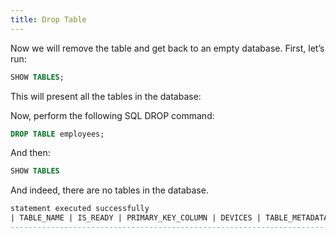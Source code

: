 ---
title: Drop Table
---

Now we will remove the table and get back to an empty database. First, let’s run:

```sql
SHOW TABLES;
```

This will present all the tables in the database:

Now, perform the following SQL DROP command: 

```sql
DROP TABLE employees;
```

And then:

```sql
SHOW TABLES
```

And indeed, there are no tables in the database.

```sql
statement executed successfully
| TABLE_NAME | IS_READY | PRIMARY_KEY_COLUMN | DEVICES | TABLE_METADATA |
-------------------------------------------------------------------------
```